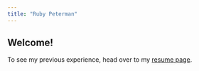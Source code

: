 ```yaml
---
title: "Ruby Peterman"
---
```


## Welcome!

To see my previous experience, head over to my [resume page](resume.qmd).